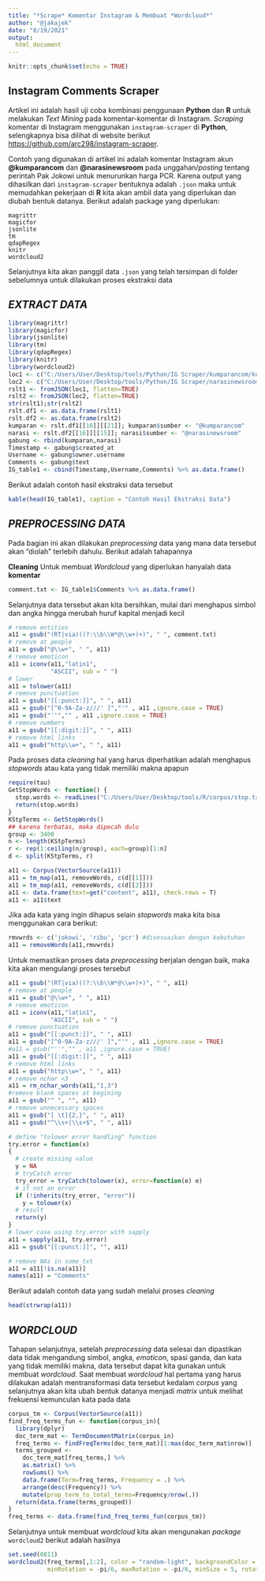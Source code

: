 ```yaml
---
title: "*Scrape* Komentar Instagram & Membuat *Wordcloud*"
author: "@jakajek"
date: "8/19/2021"
output:
  html_document
---
```


```r
knitr::opts_chunk$set(echo = TRUE)
```

## Instagram Comments Scraper

Artikel ini adalah hasil uji coba kombinasi penggunaan **Python** dan **R** untuk melakukan *Text Mining* pada komentar-komentar di Instagram. *Scraping* komentar di Instagram menggunakan `instagram-scraper` di **Python**, selengkapnya bisa dilihat di website berikut <https://github.com/arc298/instagram-scraper>.

Contoh yang digunakan di artikel ini adalah komentar Instagram akun **@kumparancom** dan **@narasinewsroom** pada unggahan/*posting* tentang perintah Pak Jokowi untuk menurunkan harga PCR. Karena output yang dihasilkan dari `instagram-scraper` bentuknya adalah `.json` maka untuk memudahkan pekerjaan di **R** kita akan ambil data yang diperlukan dan diubah bentuk datanya. Berikut adalah package yang diperlukan:

```
magrittr
magicfor
jsonlite
tm
qdapRegex
knitr
wordcloud2
```

Selanjutnya kita akan panggil data `.json` yang telah tersimpan di folder sebelumnya untuk dilakukan proses ekstraksi data

## *EXTRACT DATA*

```r
library(magrittr)
library(magicfor)
library(jsonlite)
library(tm)
library(qdapRegex)
library(knitr)
library(wordcloud2)
loc1 <- c("C:/Users/User/Desktop/tools/Python/IG Scraper/kumparancom/kumparancom.json")
loc2 <- c("C:/Users/User/Desktop/tools/Python/IG Scraper/narasinewsroom/narasinewsroom.json") 
rslt1 <- fromJSON(loc1, flatten=TRUE)
rslt2 <- fromJSON(loc2, flatten=TRUE)
str(rslt1);str(rslt2)
rslt.df1 <- as.data.frame(rslt1)
rslt.df2 <- as.data.frame(rslt2)
kumparan <- rslt.df1[[16]][[21]]; kumparan$sumber <- "@kumparancom"
narasi <- rslt.df2[[16]][[15]]; narasi$sumber <- "@narasinewsroom"
gabung <- rbind(kumparan,narasi)
Timestamp <- gabung$created_at
Username <- gabung$owner.username
Comments <- gabung$text
IG_table1 <- cbind(Timestamp,Username,Comments) %>% as.data.frame()
```

Berikut adalah contoh hasil ekstraksi data tersebut

``` r
kable(head(IG_table1), caption = "Contoh Hasil Ekstraksi Data")
```

## *PREPROCESSING DATA*
Pada bagian ini akan dilakukan *preprocessing* data yang mana data tersebut akan "diolah" terlebih dahulu. Berikut adalah tahapannya

**Cleaning**
Untuk membuat *Wordcloud* yang diperlukan hanyalah data **komentar**
```r
comment.txt <- IG_table1$Comments %>% as.data.frame()
```

Selanjutnya data tersebut akan kita bersihkan, mulai dari menghapus simbol dan angka hingga merubah huruf kapital menjadi kecil

```r
# remove entities
a11 = gsub("(RT|via)((?:\\b\\W*@\\w+)+)", " ", comment.txt)
# remove at people
a11 = gsub("@\\w+", " ", a11)
# remove emoticon
a11 = iconv(a11,"latin1", 
            "ASCII", sub = " ")
# lower
a11 = tolower(a11)
# remove punctuation
a11 = gsub("[[:punct:]]", " ", a11)
a11 = gsub("[^0-9A-Za-z///' ]","'" , a11 ,ignore.case = TRUE)
a11 = gsub("''","" , a11 ,ignore.case = TRUE)
# remove numbers
a11 = gsub("[[:digit:]]", " ", a11)
# remove html links
a11 = gsub("http\\w+", " ", a11)
```

Pada proses data *cleaning* hal yang harus diperhatikan adalah menghapus *stopwords* atau kata yang tidak memiliki makna apapun

```r
require(tau)
GetStopWords <- function() {
  stop.words <- readLines("C:/Users/User/Desktop/tools/R/corpus/stop.txt", encoding="latin1")
  return(stop.words)
}
KStpTerms <- GetStopWords()
## karena terbatas, maka dipecah dulu
group <- 3400
n <- length(KStpTerms)
r <- rep(1:ceiling(n/group), each=group)[1:n]
d <- split(KStpTerms, r)

a11 <- Corpus(VectorSource(a11))
a11 = tm_map(a11, removeWords, c(d[[1]]))
a11 = tm_map(a11, removeWords, c(d[[2]]))
a11 <- data.frame(text=get("content", a11), check.rows = T)
a11 <- a11$text
```

Jika ada kata yang ingin dihapus selain *stopwords* maka kita bisa menggunakan cara berikut:

```r
rmvwrds <- c('jokowi', 'ribu', 'pcr') #disesuaikan dengan kebutuhan
a11 = removeWords(a11,rmvwrds)
```

Untuk memastikan proses data *preprocessing* berjalan dengan baik, maka kita akan mengulangi proses tersebut

```r
a11 = gsub("(RT|via)((?:\\b\\W*@\\w+)+)", " ", a11)
# remove at people
a11 = gsub("@\\w+", " ", a11)
# remove emoticon
a11 = iconv(a11,"latin1", 
            "ASCII", sub = " ")
# remove punctuation
a11 = gsub("[[:punct:]]", " ", a11)
a11 = gsub("[^0-9A-Za-z///' ]","'" , a11 ,ignore.case = TRUE)
#a11 = gsub("''","" , a11 ,ignore.case = TRUE)
a11 = gsub("[[:digit:]]", " ", a11)
# remove html links
a11 = gsub("http\\w+", " ", a11)
# remove nchar <3
a11 = rm_nchar_words(a11,"1,3")
#remove blank spaces at begining
a11 = gsub("^ ", "", a11)
# remove unnecessary spaces
a11 = gsub("[ \t]{2,}", " ", a11)
a11 = gsub("^\\s+|\\s+$", " ", a11)

# define "tolower error handling" function 
try.error = function(x)
{
  # create missing value
  y = NA
  # tryCatch error
  try_error = tryCatch(tolower(x), error=function(e) e)
  # if not an error
  if (!inherits(try_error, "error"))
    y = tolower(x)
  # result
  return(y)
}
# lower case using try.error with sapply 
a11 = sapply(a11, try.error)
a11 = gsub("[[:punct:]]", "", a11)

# remove NAs in some_txt
a11 = a11[!is.na(a11)]
names(a11) = "Comments"
```

Berikut adalah contoh data yang sudah melalui proses *cleaning*
```r
head(strwrap(a11))
```

## *WORDCLOUD*

Tahapan selanjutnya, setelah *preprocessing* data selesai dan dipastikan data tidak mengandung simbol, angka, *emoticon*, spasi ganda, dan  kata yang tidak memiliki makna, data tersebut dapat kita gunakan untuk membuat *wordcloud*. Saat membuat *wordcloud* hal pertama yang harus dilakukan adalah mentransformasi data tersebut kedalam *corpus* yang selanjutnya akan kita ubah bentuk datanya menjadi *matrix* untuk melihat frekuensi kemunculan kata pada data

```r
corpus_tm <- Corpus(VectorSource(a11))
find_freq_terms_fun <- function(corpus_in){
  library(dplyr)
  doc_term_mat <- TermDocumentMatrix(corpus_in)
  freq_terms <- findFreqTerms(doc_term_mat)[1:max(doc_term_mat$nrow)]
  terms_grouped <-
    doc_term_mat[freq_terms,] %>%
    as.matrix() %>%
    rowSums() %>%
    data.frame(Term=freq_terms, Frequency = .) %>%
    arrange(desc(Frequency)) %>%
    mutate(prop_term_to_total_terms=Frequency/nrow(.))
  return(data.frame(terms_grouped))
}
freq_terms <- data.frame(find_freq_terms_fun(corpus_tm))
```

Selanjutnya untuk membuat *wordcloud* kita akan mengunakan *package* `wordcloud2` berikut adalah hasilnya

```r
set.seed(0811)
wordcloud2(freq_terms[,1:2], color = "random-light", backgroundColor = "black", 
           minRotation = -pi/6, maxRotation = -pi/6, minSize = 5, rotateRatio = 1)
```
